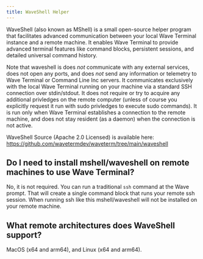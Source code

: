 ```yaml
---
title: WaveShell Helper
---
```


WaveShell (also known as MShell) is a small open-source helper program that facilitates advanced communication between your local Wave Terminal instance and a remote machine.  It enables Wave Terminal to provide advanced terminal features like command blocks, persistent sessions, and detailed universal command history.

Note that waveshell is does *not* communicate with any external services, does not open any ports, and does *not* send any information or telemetry to Wave Terminal or Command Line Inc servers.  It communicates exclusively with the local Wave Terminal running on your machine via a standard SSH connection over stdin/stdout.  It does not require or try to acquire any additional privledges on the remote computer (unless of course you explicitly request it run with sudo privledges to execute sudo commands).  It is run only when Wave Terminal establishes a connection to the remote machine, and does not stay resident (as a daemon) when the connection is not active.

WaveShell Source (Apache 2.0 Licensed) is available here: https://github.com/wavetermdev/waveterm/tree/main/waveshell

## Do I need to install mshell/waveshell on remote machines to use Wave Terminal?

No, it is not required.  You can run a traditional `ssh` command at the Wave prompt.  That will create a single command block that runs your remote ssh session.  When running ssh like this mshell/waveshell will not be installed on your remote machine.

## What remote architectures does WaveShell support?

MacOS (x64 and arm64), and Linux (x64 and arm64).
